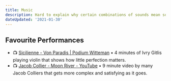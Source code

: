 ```yaml
---
title: Music
description: Hard to explain why certain combinations of sounds mean so much.
dateUpdated: '2021-01-30'
---
```


## Favourite Performances

- 📺 [Sicilienne - Von Paradis | Podium Witteman](https://m.youtube.com/watch?v=fCIh4hqYJAM) • 4 minutes of Ivry Gitlis playing violin that shows how little perfection matters.
- 📺 [Jacob Collier - Moon River - YouTube](https://m.youtube.com/watch?v=VPLCk-FTVvw) • 9 minute video by many Jacob Colliers that gets more complex and satisfying as it goes.